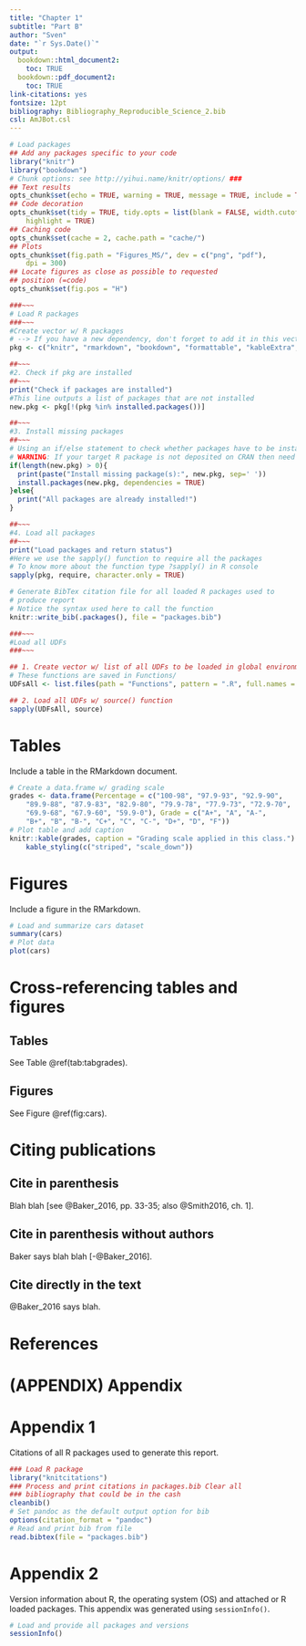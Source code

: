 ```yaml
--- 
title: "Chapter 1"
subtitle: "Part B"
author: "Sven"
date: "`r Sys.Date()`"
output:
  bookdown::html_document2: 
    toc: TRUE
  bookdown::pdf_document2:
    toc: TRUE
link-citations: yes
fontsize: 12pt
bibliography: Bibliography_Reproducible_Science_2.bib 
csl: AmJBot.csl
---
```


<!-- GLOBAL OPTIONS -->
```r
# Load packages
## Add any packages specific to your code
library("knitr")
library("bookdown")
# Chunk options: see http://yihui.name/knitr/options/ ###
## Text results
opts_chunk$set(echo = TRUE, warning = TRUE, message = TRUE, include = TRUE)
## Code decoration
opts_chunk$set(tidy = TRUE, tidy.opts = list(blank = FALSE, width.cutoff = 60),
    highlight = TRUE)
## Caching code
opts_chunk$set(cache = 2, cache.path = "cache/")
## Plots
opts_chunk$set(fig.path = "Figures_MS/", dev = c("png", "pdf"),
    dpi = 300)
## Locate figures as close as possible to requested
## position (=code)
opts_chunk$set(fig.pos = "H")
```

<!-- LOAD ALL DEPENDENCIES -->
```r
###~~~
# Load R packages
###~~~
#Create vector w/ R packages
# --> If you have a new dependency, don't forget to add it in this vector
pkg <- c("knitr", "rmarkdown", "bookdown", "formattable", "kableExtra", "dplyr", "magrittr", "prettydoc", "htmltools", "knitcitations", "bibtex", "devtools")

##~~~
#2. Check if pkg are installed
##~~~
print("Check if packages are installed")
#This line outputs a list of packages that are not installed
new.pkg <- pkg[!(pkg %in% installed.packages())]

##~~~
#3. Install missing packages
##~~~
# Using an if/else statement to check whether packages have to be installed
# WARNING: If your target R package is not deposited on CRAN then need to adjust code/function
if(length(new.pkg) > 0){
  print(paste("Install missing package(s):", new.pkg, sep=' '))
  install.packages(new.pkg, dependencies = TRUE)
}else{
  print("All packages are already installed!")
}

##~~~
#4. Load all packages
##~~~
print("Load packages and return status")
#Here we use the sapply() function to require all the packages
# To know more about the function type ?sapply() in R console
sapply(pkg, require, character.only = TRUE)

# Generate BibTex citation file for all loaded R packages used to
# produce report
# Notice the syntax used here to call the function
knitr::write_bib(.packages(), file = "packages.bib")
```

<!-- LOAD UDFs -->
```r
###~~~
#Load all UDFs 
###~~~

## 1. Create vector w/ list of all UDFs to be loaded in global environment
# These functions are saved in Functions/
UDFsAll <- list.files(path = "Functions", pattern = ".R", full.names = TRUE)

## 2. Load all UDFs w/ source() function
sapply(UDFsAll, source)
```

# Tables

Include a table in the RMarkdown document.

```r
# Create a data.frame w/ grading scale
grades <- data.frame(Percentage = c("100-98", "97.9-93", "92.9-90",
    "89.9-88", "87.9-83", "82.9-80", "79.9-78", "77.9-73", "72.9-70",
    "69.9-68", "67.9-60", "59.9-0"), Grade = c("A+", "A", "A-",
    "B+", "B", "B-", "C+", "C", "C-", "D+", "D", "F"))
# Plot table and add caption
knitr::kable(grades, caption = "Grading scale applied in this class.") %>%
    kable_styling(c("striped", "scale_down"))
```

# Figures

Include a figure in the RMarkdown.

```r
# Load and summarize cars dataset
summary(cars)
# Plot data
plot(cars)
```

# Cross-referencing tables and figures

## Tables

See Table \@ref(tab:tabgrades).

## Figures

See Figure \@ref(fig:cars).

# Citing publications

## Cite in parenthesis

Blah blah [see @Baker_2016, pp. 33-35; also @Smith2016, ch. 1].

## Cite in parenthesis without authors

Baker says blah blah [-@Baker_2016].

## Cite directly in the text

@Baker_2016 says blah.

# References

<div id="refs"></div>

# (APPENDIX) Appendix {-}

# Appendix 1

Citations of all R packages used to generate this report.

```r
### Load R package
library("knitcitations")
### Process and print citations in packages.bib Clear all
### bibliography that could be in the cash
cleanbib()
# Set pandoc as the default output option for bib
options(citation_format = "pandoc")
# Read and print bib from file
read.bibtex(file = "packages.bib")
```

# Appendix 2

Version information about R, the operating system (OS) and attached or R loaded packages. This appendix was generated using `sessionInfo()`.

```r
# Load and provide all packages and versions
sessionInfo()
```

